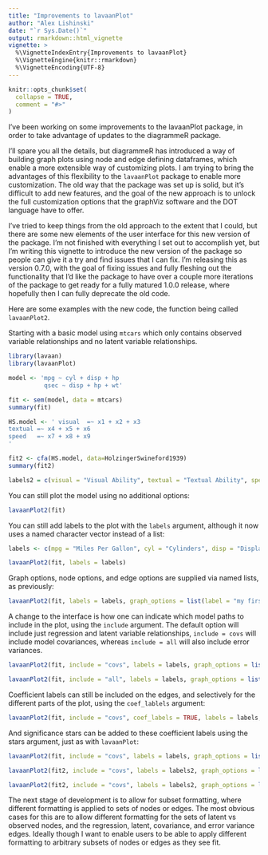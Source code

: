 ```yaml
---
title: "Improvements to lavaanPlot"
author: "Alex Lishinski"
date: "`r Sys.Date()`"
output: rmarkdown::html_vignette
vignette: >
  %\VignetteIndexEntry{Improvements to lavaanPlot}
  %\VignetteEngine{knitr::rmarkdown}
  %\VignetteEncoding{UTF-8}
---
```


```r
knitr::opts_chunk$set(
  collapse = TRUE,
  comment = "#>"
)
```

I've been working on some improvements to the lavaanPlot package, in order to take advantage of updates to the diagrammeR package.

I'll spare you all the details, but diagrammeR has introduced a way of building graph plots using node and edge defining dataframes, which enable a more extensible way of customizing plots. I am trying to bring the advantages of this flexibility to the `lavaanPlot` package to enable more customization. The old way that the package was set up is solid, but it's difficult to add new features, and the goal of the new approach is to unlock the full customization options that the graphViz software and the DOT language have to offer.

I've tried to keep things from the old approach to the extent that I could, but there are some new elements of the user interface for this new version of the package. I'm not finished with everything I set out to accomplish yet, but I'm writing this vignette to introduce the new version of the package so people can give it a try and find issues that I can fix. I'm releasing this as version 0.7.0, with the goal of fixing issues and fully fleshing out the functionality that I'd like the package to have over a couple more iterations of the package to get ready for a fully matured 1.0.0 release, where hopefully then I can fully deprecate the old code.

Here are some examples with the new code, the function being called `lavaanPlot2`. 

Starting with a basic model using `mtcars` which only contains observed variable relationships and no latent variable relationships.

```r
library(lavaan)
library(lavaanPlot)

model <- 'mpg ~ cyl + disp + hp
          qsec ~ disp + hp + wt'

fit <- sem(model, data = mtcars)
summary(fit)

HS.model <- ' visual  =~ x1 + x2 + x3      
textual =~ x4 + x5 + x6
speed   =~ x7 + x8 + x9 
'

fit2 <- cfa(HS.model, data=HolzingerSwineford1939)
summary(fit2)

labels2 = c(visual = "Visual Ability", textual = "Textual Ability", speed = "Speed Ability")

```

You can still plot the model using no additional options:

```r
lavaanPlot2(fit)
```

You can still add labels to the plot with the `labels` argument, although it now uses a named character vector instead of a list:

```r
labels <- c(mpg = "Miles Per Gallon", cyl = "Cylinders", disp = "Displacement", hp = "Horsepower", qsec = "Speed", wt = "Weight")

lavaanPlot2(fit, labels = labels)
```

Graph options, node options, and edge options are supplied via named lists, as previously:

```r
lavaanPlot2(fit, labels = labels, graph_options = list(label = "my first graph", rankdir = "LR"), node_options = list( fontname = "Helvetica"), edge_options = list(color = "grey"))
```

A change to the interface is how one can indicate which model paths to include in the plot, using the `include` argument. The default option will include just regression and latent variable relationships, `include = covs` will include model covariances, whereas `include = all` will also include error variances.

```r
lavaanPlot2(fit, include = "covs", labels = labels, graph_options = list(label = "Including covariates"), node_options = list( fontname = "Helvetica"), edge_options = list(color = "grey"))

lavaanPlot2(fit, include = "all", labels = labels, graph_options = list(label = "including error variances"), node_options = list( fontname = "Helvetica"), edge_options = list(color = "grey"))
```

Coefficient labels can still be included on the edges, and selectively for the different parts of the plot, using the `coef_lablels` argument:

```r
lavaanPlot2(fit, include = "covs", coef_labels = TRUE, labels = labels, graph_options = list(label = "including coefficient labels"), node_options = list(fontname = "Helvetica"), edge_options = list(color = "grey"))
```

And significance stars can be added to these coefficient labels using the stars argument, just as with `lavaanPlot`:

```r
lavaanPlot2(fit, include = "covs", labels = labels, graph_options = list(label = "my first graph with significance stars"), node_options = list( fontname = "Helvetica"), edge_options = list(color = "grey"), stars = c("regress"), coef_labels = TRUE)

lavaanPlot2(fit2, include = "covs", labels = labels2, graph_options = list(label = "my first graph with signficance stars"), node_options = list( fontname = "Helvetica"), edge_options = list(color = "grey"), stars = c("latent"), coef_labels = TRUE)

lavaanPlot2(fit2, include = "covs", labels = labels2, graph_options = list(label = "my first graph, which is being used to illustrate how to use the new code in the lavaanPlot package"), node_options = list( fontname = "Helvetica"), edge_options = list(color = "grey"), stars = c("covs"), coef_labels = TRUE)
```

The next stage of development is to allow for subset formatting, where different formatting is applied to sets of nodes or edges. The most obvious cases for this are to allow different formatting for the sets of latent vs observed nodes, and the regression, latent, covariance, and error variance edges. Ideally though I want to enable users to be able to apply different formatting to arbitrary subsets of nodes or edges as they see fit.
